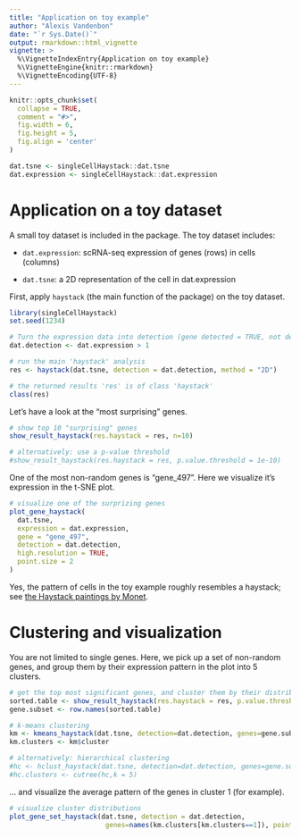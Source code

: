 ```yaml
---
title: "Application on toy example"
author: "Alexis Vandenbon"
date: "`r Sys.Date()`"
output: rmarkdown::html_vignette
vignette: >
  %\VignetteIndexEntry{Application on toy example}
  %\VignetteEngine{knitr::rmarkdown}
  %\VignetteEncoding{UTF-8}
---
```


```r
knitr::opts_chunk$set(
  collapse = TRUE,
  comment = "#>",
  fig.width = 6,
  fig.height = 5,
  fig.align = 'center'
)

dat.tsne <- singleCellHaystack::dat.tsne
dat.expression <- singleCellHaystack::dat.expression
```

# Application on a toy dataset

A small toy dataset is included in the package. The toy dataset includes:

- `dat.expression`: scRNA-seq expression of genes (rows) in cells (columns)

- `dat.tsne`:       a 2D representation of the cell in dat.expression


First, apply `haystack` (the main function of the package) on the toy dataset.

```r
library(singleCellHaystack)
set.seed(1234)

# Turn the expression data into detection (gene detected = TRUE, not detected = FALSE)
dat.detection <- dat.expression > 1

# run the main 'haystack' analysis
res <- haystack(dat.tsne, detection = dat.detection, method = "2D")

# the returned results 'res' is of class 'haystack'
class(res)
```

Let's have a look at the "most surprising" genes.

```r
# show top 10 "surprising" genes
show_result_haystack(res.haystack = res, n=10)

# alternatively: use a p-value threshold
#show_result_haystack(res.haystack = res, p.value.threshold = 1e-10)
```

One of the most non-random genes is "gene_497". Here we visualize it's expression in the t-SNE plot.

```r
# visualize one of the surprizing genes
plot_gene_haystack(
  dat.tsne,
  expression = dat.expression,
  gene = "gene_497",
  detection = dat.detection,
  high.resolution = TRUE,
  point.size = 2
)
```

Yes, the pattern of cells in the toy example roughly resembles a haystack; see [the Haystack paintings by Monet](https://en.wikipedia.org/wiki/Haystacks_(Monet_series)).

# Clustering and visualization

You are not limited to single genes. Here, we pick up a set of non-random genes, and group them by their expression pattern in the plot into 5 clusters.

```r
# get the top most significant genes, and cluster them by their distribution pattern in the 2D plot
sorted.table <- show_result_haystack(res.haystack = res, p.value.threshold = 1e-10)
gene.subset <- row.names(sorted.table)

# k-means clustering
km <- kmeans_haystack(dat.tsne, detection=dat.detection, genes=gene.subset, k=5)
km.clusters <- km$cluster

# alternatively: hierarchical clustering
#hc <- hclust_haystack(dat.tsne, detection=dat.detection, genes=gene.subset)
#hc.clusters <- cutree(hc,k = 5)
```

... and visualize the average pattern of the genes in cluster 1 (for example).

```r
# visualize cluster distributions
plot_gene_set_haystack(dat.tsne, detection = dat.detection, 
                        genes=names(km.clusters[km.clusters==1]), point.size=2)
```

